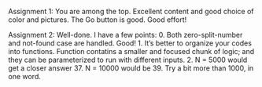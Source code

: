Assignment 1:
You are among the top. Excellent content and good choice of color and pictures. The Go button is good. Good effort!

Assignment 2:
Well-done. I have a few points:
0. Both zero-split-number and not-found case are handled. Good!
1. It's better to organize your codes into functions. Function contatins a smaller and focused chunk of logic; and they can be parameterized to run with different inputs.
2. N = 5000 would get a closer answer 37. N = 10000 would be 39. Try a bit more than 1000, in one word.

